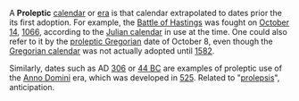 A '''Proleptic''' [[calendar]] or [[era]] is that calendar extrapolated to dates prior the its first adoption.  For example, the [[Battle of Hastings]] was fought on [[October 14]], [[1066]], according to the [[Julian calendar]] in use at the time.  One could also refer to it by the [[Proleptic Gregorian calendar|proleptic Gregorian]] date of October 8, even though the [[Gregorian calendar]] was not actually adopted until [[1582]].  

Similarly, dates such as AD [[306]] or [[44 BC]] are examples of proleptic use of the [[Anno Domini]] era, which was developed in [[525]].
Related to "[[prolepsis]]", anticipation.

{{vocab-stub}}